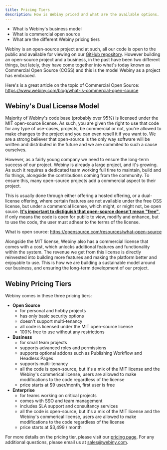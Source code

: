 ```yaml
---
title: Pricing Tiers
description: How is Webiny priced and what are the available options. 
---
```



<Alert type="success" title="WHAT YOU'LL LEARN">

- What is Webiny's business model
- What is commercial open source
- What are the different Webiny pricing tiers

</Alert>

Webiny is an open-source project and at such, all our code is open to the public and available for viewing on our [GitHub repository](https://github.com/webiny/webiny-js). However building an open-source project and a business, in the past have been two different things, but lately, they have come together into what's today known as Commercial Open Source (COSS) and this is the model Webiny as a project has embraced. 

<Alert type="info" title="Want to learn more about COSS?">

Here's is a great article on the topic of Commercial Open Source: 
https://www.webiny.com/blog/what-is-commercial-open-source

</Alert>

## Webiny's Dual License Model

Majority of Webiny's code base (probably over 95%) is licensed under the MIT open-source license. As such, you are given the right to use that code for any type of use-cases, projects, be commercial or not, you're allowed to make changes to the project and you can even resell it if you want to. We are a strong believer that open-source is the only way software will be written and distributed in the future and we are commited to such a cause ourselves. 

However, as a fairly young company we need to ensure the long-term success of our project. Webiny is already a large project, and it's growing. As such it requires a dedicated team working full time to maintain, build and fix things, alongside the contributions coming from the community. To ensure this, many open-source projects add a commercial aspect to their project. 

This is usually done through either offering a hosted offering, or a dual-license offering, where certain features are not available under the free OSS license, but under a commercial license, which might, or might not, be open souce. <u>**It's important to distiguish that open-source doesn't mean "free"**</u>, if only means the code is open for public to view, modify and enhance, but to use the code, the user must adhear to the terms of the license. 

<Alert type="info" title="Learn more about what it means to be open-source">

What is open source: https://opensource.com/resources/what-open-source

</Alert>  


Alongside the MIT license, Webiny also has a commercial license that comes with a cost, which unlocks additional features and functionality within the system. The revenue we get from this license is directly reinvested into building more features and making the platform better and enjoyable to use. This is how we are building a sustainable model around our business, and ensuring the long-term development of our project. 

## Webiny Pricing Tiers

Webiny comes in these three pricing tiers:
- **Open Source**
    - for personal and hobby projects
    - has only basic security options
    - doesn't support multi-tenancy
    - all code is licensed under the MIT open-source license
    - 100% free to use without any restrictions
- **Business**
    - for small team projects
    - supports advanced roles and permissions
    - supports optional addons such as Publishing Workflow and Headless Pages
    - supports multi-tenancy
    - all the code is open-source, but it's a mix of the MIT license and the Webiny's commerical license, users are allowed to make modifications to the code regardless of the license
    - price starts at $9 user/month, first user is free
- **Enterprise**
    - for teams working on critical projects
    - comes with SSO and team management
    - includes SLA support and consultancy services
    - all the code is open-source, but it's a mix of the MIT license and the Webiny's commerical license, users are allowed to make modifications to the code regardless of the license
    - price starts at $3,499 / month 

For more details on the pricing tier, please visit our [pricing page](https://www.webiny.com/pricing). For any additional questions, please email us at [sales@webiny.com](mailto:sales@webiny.com).








